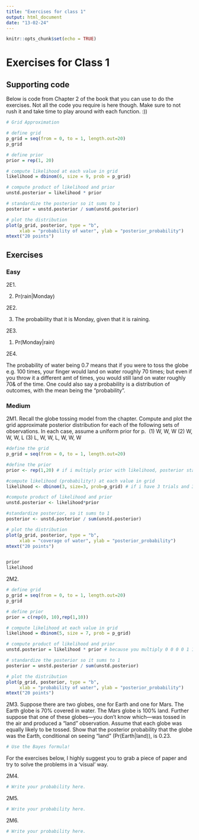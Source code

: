 ```yaml
---
title: "Exercises for class 1"
output: html_document
date: "13-02-24"
---
```


```r
knitr::opts_chunk$set(echo = TRUE)
```

# Exercises for Class 1

## Supporting code

Below is code from Chapter 2 of the book that you can use to do the exercises. Not all the code you require is here though. Make sure to not rush it and take time to play around with each function. :))

```r
# Grid Approximation

# define grid
p_grid = seq(from = 0, to = 1, length.out=20)
p_grid

# define prior
prior = rep(1, 20)

# compute likelihood at each value in grid
likelihood = dbinom(6, size = 9, prob = p_grid)

# compute product of likelihood and prior
unstd.posterior = likelihood * prior

# standardize the posterior so it sums to 1
posterior = unstd.posterior / sum(unstd.posterior)

# plot the distribution
plot(p_grid, posterior, type = "b",
     xlab = "probability of water", ylab = "posterior_probability")
mtext("20 points")

```

## Exercises

### Easy

2E1. 

(2) Pr(rain|Monday)

2E2.

(3) The probability that it is Monday, given that it is raining.

2E3.

(1) Pr(Monday|rain)

2E4.

The probability of water being 0.7 means that if you were to toss the globe e.g. 100 times, your finger would land on water roughly 70 times; but even if you throw it a different amt of times, you would still land on water roughly 70& of the time. One could also say a probability is a distribution of outcomes, with the mean being the "probability".

### Medium

2M1.
Recall the globe tossing model from the chapter. Compute and plot the grid approximate posterior distribution for each of the following sets of observations. In each case, assume a uniform prior for p. 
(1) W, W, W 
(2) W, W, W, L 
(3) L, W, W, L, W, W, W

```r
#define the grid
p_grid = seq(from = 0, to = 1, length.out=20)

#define the prior
prior <- rep(1,20) # if i multiply prior with likelihood, posterior stays the same; equal chance of any amount of success, i.e. equal chance of earth to be covered in any amount of water

#compute likelihood (probability!) at each value in grid
likelihood <- dbinom(3, size=3, prob=p_grid) # if i have 3 trials and 3 waters, whats the probability that earth is p_grid amount covered with water, p(b|a)? what is the probability of getting 3 out of 3 successful trials in total, given our probability of success is 0.7? how surprising is it (inversely)? prob=p_grid means probability for every value of p grid 

#compute product of likelihood and prior
unstd.posterior <- likelihood*prior

#standardize posterior, so it sums to 1
posterior <- unstd.posterior / sum(unstd.posterior)

# plot the distribution
plot(p_grid, posterior, type = "b",
     xlab = "coverage of water", ylab = "posterior_probability")
mtext("20 points")


prior
likelihood
```

2M2.

```r
# define grid
p_grid = seq(from = 0, to = 1, length.out=20)
p_grid

# define prior
prior = c(rep(0, 10),rep(1,10))

# compute likelihood at each value in grid
likelihood = dbinom(5, size = 7, prob = p_grid)

# compute product of likelihood and prior
unstd.posterior = likelihood * prior # because you multiply 0 0 0 0 1 1 1 1 1 with the actual values, the 0 will be 0 but the 1 wont change!!!

# standardize the posterior so it sums to 1
posterior = unstd.posterior / sum(unstd.posterior)

# plot the distribution
plot(p_grid, posterior, type = "b",
     xlab = "probability of water", ylab = "posterior_probability")
mtext("20 points")
```

2M3.
Suppose there are two globes, one for Earth and one for Mars. The Earth globe is 70% covered in water. The Mars globe is 100% land. Further suppose that one of these globes—you don’t know which—was tossed in the air and produced a “land” observation. Assume that each globe was equally likely to be tossed. Show that the posterior probability that the globe was the Earth, conditional on seeing “land” (Pr(Earth|land)), is 0.23.
```r

# Use the Bayes formula!

```

For the exercises below, I highly suggest you to grab a piece of paper and try to solve the problems in a 'visual' way.

2M4.

```r

# Write your probability here.

```

2M5.

```r

# Write your probability here.

```

2M6.

```r

# Write your probability here.

```

